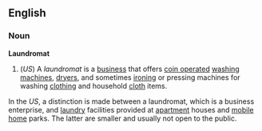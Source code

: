 ==English==
===Noun===
'''Laundromat'''

#(''US'') A ''laundromat'' is a [[business]] that offers [[coin operated]] [[washing machine]]s, [[dryer]]s, and sometimes [[ironing]] or pressing machines for washing [[clothing]] and household [[cloth]] items.

In the ''US'', a distinction is made between a laundromat, which is a business enterprise, and [[laundry]] facilities provided at [[apartment]] houses and [[mobile home]] parks. The latter are smaller and usually not open to the public.